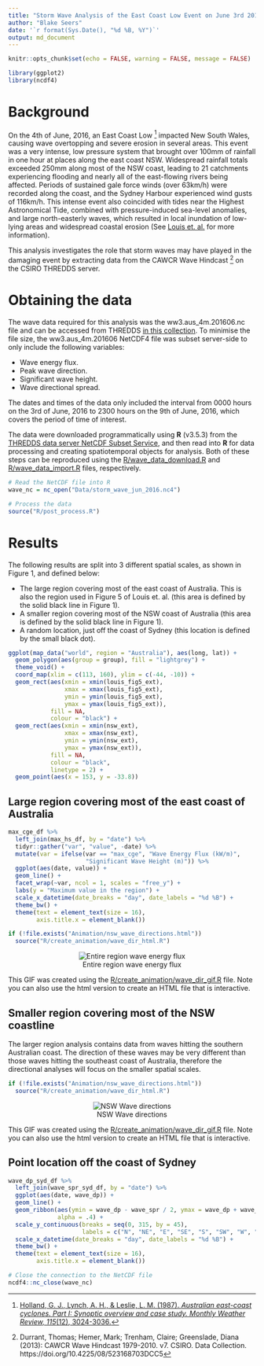 ```yaml
---
title: "Storm Wave Analysis of the East Coast Low Event on June 3rd 2016"
author: "Blake Seers"
date: '`r format(Sys.Date(), "%d %B, %Y")`'
output: md_document
---
```


```r
knitr::opts_chunk$set(echo = FALSE, warning = FALSE, message = FALSE)

library(ggplot2)
library(ncdf4)
```

# Background

On the 4th of June, 2016, an East Coast Low [^1] impacted New South Wales, causing wave overtopping and severe erosion in several areas. This event was a very intense, low pressure system that brought over 100mm of rainfall in one hour at places along the east coast NSW. Widespread rainfall totals exceeded 250mm along most of the NSW coast, leading to 21 catchments experiencing flooding and nearly all of the east-flowing rivers being affected. Periods of sustained gale force winds (over 63km/h) were recorded along the coast, and the Sydney Harbour experienced wind gusts of 116km/h. This intense event also coincided with tides near the Highest Astronomical Tide, combined with pressure-induced sea-level anomalies, and large north-easterly waves, which resulted in local inundation of low-lying areas and widespread coastal erosion (See [Louis et. al.](https://www.mhl.nsw.gov.au/data/realtime/wave/docs//2016NSWCoastalConferenceLouisCourieletal_Final.pdf) for more information).

This analysis investigates the role that storm waves may have played in the damaging event by extracting data from the CAWCR Wave Hindcast [^2] on the CSIRO THREDDS server.

# Obtaining the data

The wave data required for this analysis was the ww3.aus_4m.201606.nc file and can be accessed from THREDDS [in this collection](http://data-cbr.csiro.au/thredds/catalog/catch_all/CMAR_CAWCR-Wave_archive/CAWCR_Wave_Hindcast_aggregate/gridded/catalog.html). To minimise the file size, the ww3.aus_4m.201606 NetCDF4 file was subset server-side to only include the following variables:

- Wave energy flux.
- Peak wave direction.
- Significant wave height.
- Wave directional spread.

The dates and times of the data only included the interval from 0000 hours on the 3rd of June, 2016 to 2300 hours on the 9th of June, 2016, which covers the period of time of interest.

The data were downloaded programmatically using **R** (v3.5.3) from the [THREDDS data server NetCDF Subset Service](http://data-cbr.csiro.au/thredds/ncss/grid/catch_all/CMAR_CAWCR-Wave_archive/CAWCR_Wave_Hindcast_aggregate/gridded/ww3.pac_4m.201901.nc/dataset.html), and then read into **R** for data processing and creating spatiotemporal objects for analysis. Both of these steps can be reproduced using the [R/wave_data_download.R](R/wave_data_download.R) and [R/wave_data_import.R](R/post_process.R) files, respectively.

```r
# Read the NetCDF file into R
wave_nc = nc_open("Data/storm_wave_jun_2016.nc4")

# Process the data
source("R/post_process.R")
```

# Results

The following results are split into 3 different spatial scales, as shown in Figure 1, and defined below:

- The large region covering most of the east coast of Australia. This is also the region used in Figure 5 of Louis et. al. (this area is defined by the solid black line in Figure 1).
- A smaller region covering most of the NSW coast of Australia (this area is defined by the solid black line in Figure 1).
- A random location, just off the coast of Sydney (this location is defined by the small black dot).

```r
ggplot(map_data("world", region = "Australia"), aes(long, lat)) +
  geom_polygon(aes(group = group), fill = "lightgrey") +
  theme_void() +
  coord_map(xlim = c(113, 160), ylim = c(-44, -10)) +
  geom_rect(aes(xmin = xmin(louis_fig5_ext),
                xmax = xmax(louis_fig5_ext),
                ymin = ymin(louis_fig5_ext),
                ymax = ymax(louis_fig5_ext)),
            fill = NA,
            colour = "black") +
  geom_rect(aes(xmin = xmin(nsw_ext),
                xmax = xmax(nsw_ext),
                ymin = ymin(nsw_ext),
                ymax = ymax(nsw_ext)),
            fill = NA,
            colour = "black",
            linetype = 2) +
  geom_point(aes(x = 153, y = -33.8))
```

## Large region covering most of the east coast of Australia

```r
max_cge_df %>% 
  left_join(max_hs_df, by = "date") %>% 
  tidyr::gather("var", "value", -date) %>% 
  mutate(var = ifelse(var == "max_cge", "Wave Energy Flux (kW/m)", 
                      "Significant Wave Height (m)")) %>% 
  ggplot(aes(date, value)) +
  geom_line() +
  facet_wrap(~var, ncol = 1, scales = "free_y") +
  labs(y = "Maximum value in the region") +
  scale_x_datetime(date_breaks = "day", date_labels = "%d %B") +
  theme_bw() +
  theme(text = element_text(size = 16),
        axis.title.x = element_blank())
```

```r
if (!file.exists("Animation/nsw_wave_directions.html"))
  source("R/create_animation/wave_dir_html.R")
```

<center>
![Entire region wave energy flux](Animation/entire_region_energy.gif)
</center>

This GIF was created using the [R/create_animation/wave_dir_gif.R](R/create_animation/wave_dir_gif.R) file.
Note you can also use the html version to create an HTML file that is 
interactive.

## Smaller region covering most of the NSW coastline

The larger region analysis contains data from waves hitting the southern 
Australian coast. The direction of these waves may be very different than
those waves hitting the southeast coast of Australia, therefore the directional
analyses will focus on the smaller spatial scales.

```r
if (!file.exists("Animation/nsw_wave_directions.html"))
  source("R/create_animation/wave_dir_html.R")
```

<center>
![NSW Wave directions](Animation/nsw_wave_directions.gif)
</center>

This GIF was created using the [R/create_animation/wave_dir_gif.R](R/create_animation/wave_dir_gif.R) file.
Note you can also use the html version to create an HTML file that is 
interactive.

<!-- ```{r} -->
<!-- htmltools::includeHTML("Animation/nsw_wave_directions.html") -->
<!-- ``` -->

## Point location off the coast of Sydney

```r
wave_dp_syd_df %>% 
  left_join(wave_spr_syd_df, by = "date") %>% 
  ggplot(aes(date, wave_dp)) +
  geom_line() +
  geom_ribbon(aes(ymin = wave_dp - wave_spr / 2, ymax = wave_dp + wave_spr / 2),
              alpha = .4) +
  scale_y_continuous(breaks = seq(0, 315, by = 45),
                     labels = c("N", "NE", "E", "SE", "S", "SW", "W", "NW")) +
  scale_x_datetime(date_breaks = "day", date_labels = "%d %B") +
  theme_bw() +
  theme(text = element_text(size = 16),
        axis.title.x = element_blank())
```



```r
# Close the connection to the NetCDF file
ncdf4::nc_close(wave_nc)
```


[^1]: [Holland, G. J., Lynch, A. H., & Leslie, L. M. (1987). *Australian east-coast cyclones. Part I: Synoptic overview and case study. Monthly Weather Review, 115*(12), 3024-3036.](https://journals.ametsoc.org/doi/10.1175/1520-0493%281987%29115%3C3024%3AAECCPI%3E2.0.CO%3B2)

[^2]: Durrant, Thomas; Hemer, Mark; Trenham, Claire; Greenslade, Diana (2013): CAWCR Wave Hindcast 1979-2010. v7. CSIRO. Data Collection. https://doi.org/10.4225/08/523168703DCC5
